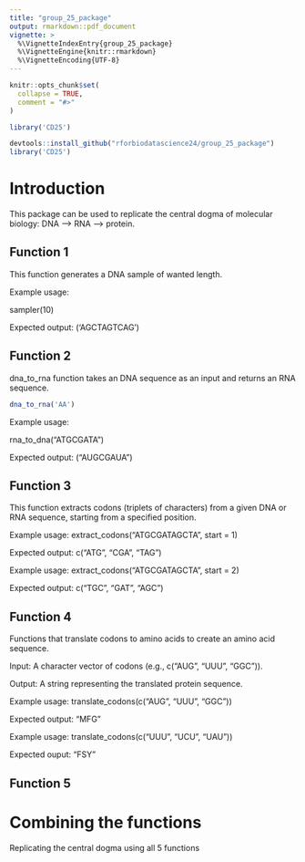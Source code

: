 ```yaml
---
title: "group_25_package"
output: rmarkdown::pdf_document
vignette: >
  %\VignetteIndexEntry{group_25_package}
  %\VignetteEngine{knitr::rmarkdown}
  %\VignetteEncoding{UTF-8}
---
```


```r
knitr::opts_chunk$set(
  collapse = TRUE,
  comment = "#>"
)
```

```r
library('CD25')
```

```r
devtools::install_github("rforbiodatascience24/group_25_package")
library('CD25')
```

# Introduction

This package can be used to replicate the central dogma of molecular biology: DNA –\> RNA –\> protein.

## Function 1

This function generates a DNA sample of wanted length.

Example usage:

sampler(10)

Expected output: ('AGCTAGTCAG')

## Function 2

dna_to_rna function takes an DNA sequence as an input and returns an RNA sequence.

```r
dna_to_rna('AA')
```

Example usage:

rna_to_dna("ATGCGATA")

Expected output: ("AUGCGAUA")

## Function 3

This function extracts codons (triplets of characters) from a given DNA or RNA sequence, starting from a specified position.

Example usage: extract_codons("ATGCGATAGCTA", start = 1)

Expected output: c("ATG", "CGA", "TAG")

Example usage: extract_codons("ATGCGATAGCTA", start = 2)

Expected output: c("TGC", "GAT", "AGC")

## Function 4

Functions that translate codons to amino acids to create an amino acid sequence.

Input: A character vector of codons (e.g., c("AUG", "UUU", "GGC")).

Output: A string representing the translated protein sequence.

Example usage: translate_codons(c("AUG", "UUU", "GGC"))

Expected output: "MFG"

Example usage: translate_codons(c("UUU", "UCU", "UAU"))

Expected ouput: "FSY"

## Function 5

# Combining the functions

Replicating the central dogma using all 5 functions
